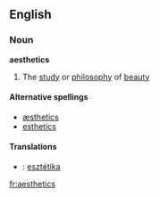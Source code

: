 ==English==
===Noun===
'''aesthetics'''

#The [[study]] or [[philosophy]] of [[beauty]]

====Alternative spellings====
*[[æsthetics]]
*[[esthetics]]

====Translations====
*{{hu}}: [[esztétika]]

[[fr:aesthetics]]